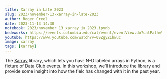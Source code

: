 ```yaml
---
title: Xarray in Late 2023
slug: 2023/november-13-xarray-in-late-2023
author: Roger Creel
date: 2023-11-13 14:30
notebook: 2023/november_13_xarray_in_2023.ipynb
bedeworks: https://events.columbia.edu/cal/event/eventView.do?calPath=%2Fpublic%2Fcals%2FMainCal&guid=CAL-00bbdb71-8b18a295-018b-1ae11f46-00004ca6events@columbia.edu&recurrenceId=
youtube: https://www.youtube.com/watch?v=0SZgyZ1hwuc
image: xarray
tags: [Xarray]
---
```


The [Xarray](https://xarray.dev/) library, which lets you have N-D labeled
arrays in Python, is a fixture of Data Club events. In this workshop, we’ll
introduce the library and provide some insight into how the field has
changed with it in the past year.

